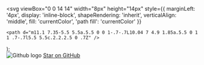 

  <svg
    viewBox="0 0 14 14"
    width="8px"
    height="14px"
    style={{
      marginLeft: '4px',
      display: 'inline-block',
      shapeRendering: 'inherit',
      verticalAlign: 'middle',
      fill: 'currentColor',
      'path fill': 'currentColor'
    }}
  >
    <path d="m11.1 7.35-5.5 5.5a.5.5 0 0 1-.7-.7L10.04 7 4.9 1.85a.5.5 0 1 1 .7-.7l5.5 5.5c.2.2.2.5 0 .7Z" />
  </svg>
);

<Meta title="介绍" />

<div className="sb-section">
    <div className="sb-section-item">
      <img src={Github} alt="Github logo" className="sb-icon"/>
      <a href="https://github.com/inbeen/binc" target="_blank">Star on GitHub<RightArrow /></a>
    </div>

</div>

<style>
  {`
  .sb-section {
    width: 100%;
    display: flex;
    flex-direction: row;
    gap: 20px;
  }

  img {
    object-fit: cover;
  }

  .sb-section-item {
    flex: 1;
    display: flex;
    flex-direction: column;
  }

  .sb-icon {
    max-height: 32px;
    align-self: flex-start;
  }
  `}
</style>

